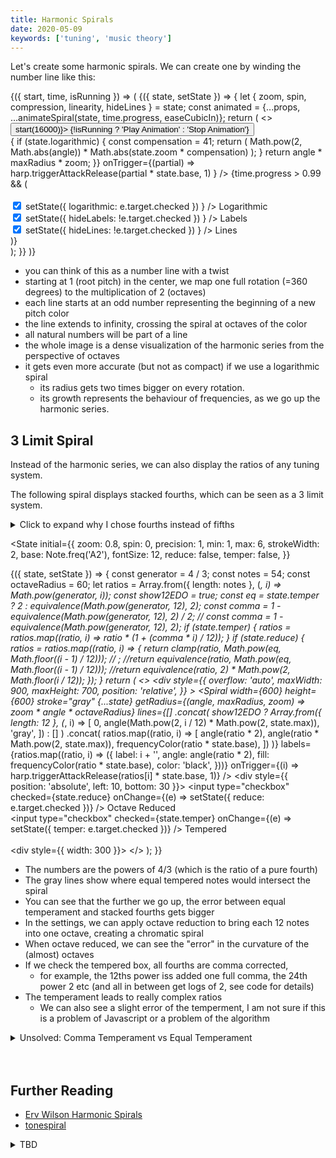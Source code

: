 ```yaml
---
title: Harmonic Spirals
date: 2020-05-09
keywords: ['tuning', 'music theory']
---
```



Let's create some harmonic spirals. We can create one by winding the number line like this:

<AnimationFrame>
  {({ start, time, isRunning }) => (
    <State
      initial={{
        zoom: 0.11,
        spin: 0,
        precision: 4,
        min: 0,
        max: 5,
        strokeWidth: 3,
        base: Note.freq('Ab1'),
        fontSize: 10,
        compression: 1,
        logarithmic: false,
        hideLabels: false,
        hideLines: false
      }}
    >
      {({ state, setState }) => {
        let { zoom, spin, compression, linearity, hideLines } = state;
        const animated = {...props, ...animateSpiral(state, time.progress, easeCubicIn)};
        return (
          <>
            <Button color="primary" onClick={() => start(16000)}>
              {!isRunning ? 'Play Animation' : 'Stop Animation'}
            </Button>
            <br />
            <div
              style={{
                overflow: 'auto',
                maxWidth: 900,
                maxHeight: 700,
                position: 'relative'
              }}
            >
              <HarmonicSpiral
                width={600}
                height={600}
                stroke="gray"
                {...state}
                {...animated}
                getRadius={(angle, maxRadius, zoom) => {
                  if (state.logarithmic) {
                    const compensation = 41;
                    return (
                      Math.pow(2, Math.abs(angle)) *
                      Math.abs(state.zoom * compensation)
                    );
                  }
                  return angle * maxRadius * zoom;
                }}
                onTrigger={(partial) =>
                  harp.triggerAttackRelease(partial * state.base, 1)
                }
              />
              {time.progress > 0.99 && (
                <div style={{ position: 'absolute', left: 10, bottom: 30 }}>
                  <SimplePopover placement="left-start">
                    <div style={{ width: 300 }}>
                      <SpiralSettings state={state} setState={setState} />
                      <br />
                      <label>
                        <input
                          type="checkbox"
                          checked={state.logarithmic}
                          onChange={(e) =>
                            setState({ logarithmic: e.target.checked })
                          }
                        />
                        Logarithmic
                      </label>
                      <br />
                      <label>
                        <input
                          type="checkbox"
                          checked={!state.hideLabels}
                          onChange={(e) =>
                            setState({ hideLabels: !e.target.checked })
                          }
                        />
                        Labels
                      </label>
                      <br />
                      <label>
                        <input
                          type="checkbox"
                          checked={!state.hideLines}
                          onChange={(e) =>
                            setState({ hideLines: !e.target.checked })
                          }
                        />
                        Lines
                      </label>
                    </div>
                  </SimplePopover>
                </div>
              )}
            </div>
          </>
        );
      }}
    </State>
)}


</AnimationFrame>


- you can think of this as a number line with a twist
- starting at 1 (root pitch) in the center, we map one full rotation (=360 degrees) to the multiplication of 2 (octaves)
- each line starts at an odd number representing the beginning of a new pitch color
- the line extends to infinity, crossing the spiral at octaves of the color
- all natural numbers will be part of a line
- the whole image is a dense visualization of the harmonic series from the perspective of octaves
- it gets even more accurate (but not as compact) if we use a logarithmic spiral
  - its radius gets two times bigger on every rotation.
  - its growth represents the behaviour of frequencies, as we go up the harmonic series.

## 3 Limit Spiral

Instead of the harmonic series, we can also display the ratios of any tuning system.

The following spiral displays stacked fourths, which can be seen as a 3 limit system.

<details>
  <summary>Click to expand why I chose fourths instead of fifths</summary>


I picked fourths, as they grow slower in pitch, compared to fifths.
This benefits our ears when listening to the non octave reduced pitches

Here is why stacked fourths are just a form of 3-limit:

<InlineMath>{`{(\\frac{4}{3}})^n = 2^{2n} * 3^{-n}`}</InlineMath>

</details>


<State
  initial={{
    zoom: 0.8,
    spin: 0,
    precision: 1,
    min: 1,
    max: 6,
    strokeWidth: 2,
    base: Note.freq('A2'),
    fontSize: 12,
    reduce: false,
    temper: false,
  }}
>
  {({ state, setState }) => {
    const generator = 4 / 3;
    const notes = 54;
    const octaveRadius = 60;
    let ratios = Array.from({ length: notes }, (_, i) => Math.pow(generator, i));
    const show12EDO = true;
    const eq = state.temper ? 2 : equivalence(Math.pow(generator, 12), 2);
    const comma = 1 - equivalence(Math.pow(generator, 12), 2) / 2;
    // const comma = 1 - equivalence(Math.pow(generator, 12), 2);
    if (state.temper) {
      ratios = ratios.map((ratio, i) => ratio * (1 + (comma * i) / 12));
    }
    if (state.reduce) {
      ratios = ratios.map((ratio, i) => {
        return clamp(ratio, Math.pow(eq, Math.floor((i - 1) / 12))); // ;
        //return equivalence(ratio, Math.pow(eq, Math.floor((i - 1) / 12)));
        //return equivalence(ratio, 2) * Math.pow(2, Math.floor(i / 12));
      });
    }
    return (
      <>
        <div
          style={{
            overflow: 'auto',
            maxWidth: 900,
            maxHeight: 700,
            position: 'relative',
          }}
        >
          <Spiral
            width={600}
            height={600}
            stroke="gray"
            {...state}
            getRadius={(angle, maxRadius, zoom) => zoom * angle * octaveRadius}
            lines={[]
              .concat(
                show12EDO
                  ? Array.from({ length: 12 }, (_, i) => [
                      0,
                      angle(Math.pow(2, i / 12) * Math.pow(2, state.max)),
                      'gray',
                    ])
                  : []
              )
              .concat(
                ratios.map((ratio, i) => [
                  angle(ratio * 2),
                  angle(ratio * Math.pow(2, state.max)),
                  frequencyColor(ratio * state.base),
                ])
              )}
            labels={ratios.map((ratio, i) => ({
              label: i + '',
              angle: angle(ratio * 2),
              fill: frequencyColor(ratio * state.base),
              color: 'black',
            }))}
            onTrigger={(i) => harp.triggerAttackRelease(ratios[i] * state.base, 1)}
          />
          <div style={{ position: 'absolute', left: 10, bottom: 30 }}>
            <SimplePopover placement="left-start">
              <label>
                <input
                  type="checkbox"
                  checked={state.reduce}
                  onChange={(e) => setState({ reduce: e.target.checked })}
                />
                Octave Reduced
              </label>
              <br />
              <label>
                <input
                  type="checkbox"
                  checked={state.temper}
                  onChange={(e) => setState({ temper: e.target.checked })}
                />
                Tempered
              </label>
              <br />
              <br />
              <div style={{ width: 300 }}>
                <SpiralSettings state={state} setState={setState} />
              </div>
            </SimplePopover>
          </div>
        </div>
      </>
    );
  }}
</State>

- The numbers are the powers of 4/3 (which is the ratio of a pure fourth)
- The gray lines show where equal tempered notes would intersect the spiral
- You can see that the further we go up, the error between equal temperament and stacked fourths gets bigger
- In the settings, we can apply octave reduction to bring each 12 notes into one octave, creating a chromatic spiral
- When octave reduced, we can see the "error" in the curvature of the (almost) octaves
- If we check the tempered box, all fourths are comma corrected,
  - for example, the 12ths power iss added one full comma, the 24th power 2 etc (and all in between get logs of 2, see code for details)
- The temperament leads to really complex ratios
  - We can also see a slight error of the temperment, I am not sure if this is a problem of Javascript or a problem of the algorithm

<details>
  <summary>Unsolved: Comma Temperament vs Equal Temperament</summary>


- We know that when applying fractions/factors of the comma (which is rational), all resulting tempered ratios remain rational.
- In contrast, standard equal temperament is generated with multiples of the 12th root of 2, which is irrational
- The question: What's the difference between "comma temperament" and standard equal temperament
- There has to be some error in the "comma temperament" that I am not seeing right now

</details>
<br/>
<br/>


## Further Reading

- [Erv Wilson Harmonic Spirals](http://www.anaphoria.com/harm-subharm.pdf)
- [tonespiral](https://jhhl.net/TS/tonespiral.html)

<details>
  <summary>TBD</summary>


- find unified way to generate those linear scales from generator interval + number of notes + number of notes per octave?!
  - e.g. generate(4/3, 25, 13) => stacks 24 fourths and packs each 13 fourths into one octave
  - or generate(3/2, 25, 12) => stacks 25 fifths and packs each 12 fifths into one octave
- find way to animate between temperment and non temperment
- find out why tempering Pythagorean tuning results in 12edo (or seems to)
  - at the first thought I cannot see where the irrationality comes from, as the comma is also just a fraction

</details>

